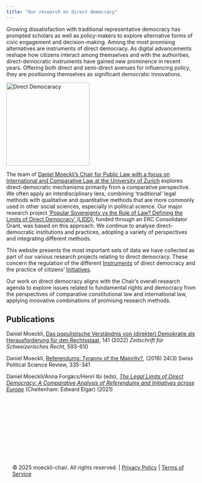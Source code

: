 ```yaml
---
title: "Our research on direct democracy"
---
```


::: {.grid}
::: {.g-col-8}

Growing dissatisfaction with traditional representative democracy has prompted scholars as well as policy-makers to explore alternative forms of civic engagement and decision-making. Among the most promising alternatives are instruments of direct democracy. As digital advancements reshape how citizens interact among themselves and with the authorities, direct-democratic instruments have gained new prominence in recent years. Offering both direct and semi-direct avenues for influencing policy, they are positioning themselves as significant democratic innovations.

:::

::: {.g-col-4}

![Direct Democaracy](images/hex-logo.svg){width="220px" fig-align="center"}
<!-- ![](images/home3.png){.center width="70%" style="border-radius: 8px;"} -->
:::
:::

The team of [Daniel Moeckli's Chair for Public Law with a focus on International and Comparative Law at the University of Zurich](https://www.ivr.uzh.ch/en/institutsmitglieder/moeckli.html) explores direct-democratic mechanisms primarily from a comparative perspective. We often apply an interdisciplinary lens, combining ‘traditional’ legal methods with qualitative and quantitative methods that are more commonly used in other social sciences, especially in political science. Our major research project [‘Popular Sovereignty vs the Rule of Law? Defining the Limits of Direct Democracy’ (LIDD)](http://lidd-project.org), funded through an ERC Consolidator Grant, was based on this approach. We continue to analyse direct-democratic institutions and practices, adopting a variety of perspectives and integrating different methods. 

This website presents the most important sets of data we have collected as part of our various research projects relating to direct democracy. These concern the regulation of the different [Instruments](https://moeckli-chair.github.io/tab-institutions/) of direct democracy and the practice of citizens’ [Initiatives](https://moeckli-chair.github.io/tab-mapping/).

Our work on direct democracy aligns with the Chair's overall research agenda to explore issues related to fundamental rights and democracy from the perspectives of comparative constitutional law and international law, applying innovative combinations of promising research methods.

## Publications

Daniel Moeckli, [Das populistische Verständnis von (direkter) Demokratie als Herausforderung für den Rechtsstaat](https://www.ivr.uzh.ch/dam/jcr:dd495331-4ac4-437c-a5fa-fadc5a9861aa/Moeckli_ZSR-I_2022-05_pdf.pdf), 141 (2022) *Zeitschrift für Schweizerisches Recht*, 593-610 

Daniel Moeckli, [Referendums: Tyranny of the Majority?](https://onlinelibrary.wiley.com/doi/epdf/10.1111/spsr.12317), (2018) 24(3) Swiss Political Science Review, 335-341

Daniel Moeckli/Anna Forgács/Henri Ibi (eds), [*The Legal Limits of Direct Democracy: A Comparative Analysis of Referendums and Initiatives across Europe*](https://www.elgaronline.com/edcollbook-oa/edcoll/9781800372795/9781800372795.xml) (Cheltenham: Edward Elgar) (2021)  


::: {.footer style="text-align: left; padding: 1rem; margin-top: 10rem;"}
© 2025 moeckli-chair. All rights reserved. | [Privacy Policy](#) | [Terms of Service](#)
:::
